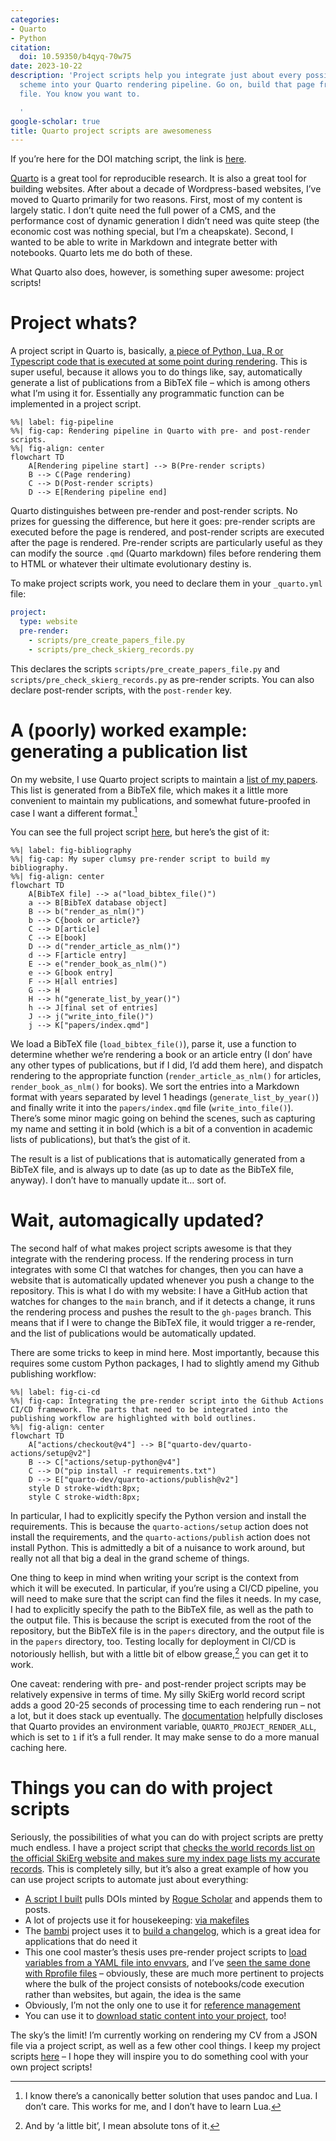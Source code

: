 ```yaml
---
categories:
- Quarto
- Python
citation:
  doi: 10.59350/b4qyq-70w75
date: 2023-10-22
description: 'Project scripts help you integrate just about every possible hare-brained
  scheme into your Quarto rendering pipeline. Go on, build that page from that YAML
  file. You know you want to.

  '
google-scholar: true
title: Quarto project scripts are awesomeness
---
```


::: {.callout-tip}
If you're here for the DOI matching script, the link is [here](https://github.com/chrisvoncsefalvay/chrisvoncsefalvay.github.io/blob/main/scripts/pre_doi_from_rogue_scholar.py).
:::

[Quarto](https://quarto.org) is a great tool for reproducible research. It is also a great tool for building websites. After about a decade of Wordpress-based websites, I've moved to Quarto primarily for two reasons. First, most of my content is largely static. I don't quite need the full power of a CMS, and the performance cost of dynamic generation I didn't need was quite steep (the economic cost was nothing special, but I'm a cheapskate). Second, I wanted to be able to write in Markdown and integrate better with notebooks. Quarto lets me do both of these.

What Quarto also does, however, is something super awesome: project scripts!

# Project whats?

A project script in Quarto is, basically, [a piece of Python, Lua, R or Typescript code that is executed at some point during rendering](https://quarto.org/docs/projects/scripts.html). This is super useful, because it allows you to do things like, say, automatically generate a list of publications from a BibTeX file -- which is among others what I'm using it for. Essentially any programmatic function can be implemented in a project script.

```mermaid
%%| label: fig-pipeline
%%| fig-cap: Rendering pipeline in Quarto with pre- and post-render scripts.
%%| fig-align: center
flowchart TD
    A[Rendering pipeline start] --> B(Pre-render scripts)
    B --> C(Page rendering)
    C --> D(Post-render scripts)
    D --> E[Rendering pipeline end]
```

Quarto distinguishes between pre-render and post-render scripts. No prizes for guessing the difference, but here it goes: pre-render scripts are executed before the page is rendered, and post-render scripts are executed after the page is rendered. Pre-render scripts are particularly useful as they can modify the source `.qmd` (Quarto markdown) files before rendering them to HTML or whatever their ultimate evolutionary destiny is.

To make project scripts work, you need to declare them in your `_quarto.yml` file:

```yaml
project:
  type: website
  pre-render:
    - scripts/pre_create_papers_file.py
    - scripts/pre_check_skierg_records.py
```

This declares the scripts `scripts/pre_create_papers_file.py` and `scripts/pre_check_skierg_records.py` as pre-render scripts. You can also declare post-render scripts, with the `post-render` key.

# A (poorly) worked example: generating a publication list

On my website, I use Quarto project scripts to maintain a [list of my papers](papers). This list is generated from a BibTeX file, which makes it a little more convenient to maintain my publications, and somewhat future-proofed in case I want a different format.^[I know there's a canonically better solution that uses pandoc and Lua. I don't care. This works for me, and I don't have to learn Lua.]

You can see the full project script [here](https://github.com/chrisvoncsefalvay/chrisvoncsefalvay.github.io/blob/main/scripts/pre_create_papers_file.py), but here's the gist of it:

```mermaid
%%| label: fig-bibliography
%%| fig-cap: My super clumsy pre-render script to build my bibliography.
%%| fig-align: center
flowchart TD
    A[BibTeX file] --> a("load_bibtex_file()") 
    a --> B[BibTeX database object]
    B --> b("render_as_nlm()") 
    b --> C{book or article?}
    C --> D[article]
    C --> E[book]
    D --> d("render_article_as_nlm()") 
    d --> F[article entry]
    E --> e("render_book_as_nlm()") 
    e --> G[book entry]
    F --> H[all entries]
    G --> H
    H --> h("generate_list_by_year()") 
    h --> J[final set of entries]
    J --> j("write_into_file()") 
    j --> K["papers/index.qmd"]
```

We load a BibTeX file (`load_bibtex_file()`), parse it, use a function to determine whether we're rendering a book or an article entry (I don' have any other types of publications, but if I did, I'd add them here), and dispatch rendering to the appropriate function (`render_article_as_nlm()` for articles, `render_book_as_nlm()` for books). We sort the entries into a Markdown format with years separated by level 1 headings (`generate_list_by_year()`) and finally write it into the `papers/index.qmd` file (`write_into_file()`). There's some minor magic going on behind the scenes, such as capturing my name and setting it in bold (which is a bit of a convention in academic lists of publications), but that's the gist of it.

The result is a list of publications that is automatically generated from a BibTeX file, and is always up to date (as up to date as the BibTeX file, anyway). I don't have to manually update it... sort of.

# Wait, automagically updated?

The second half of what makes project scripts awesome is that they integrate with the rendering process. If the rendering process in turn integrates with some CI that watches for changes, then you can have a website that is automatically updated whenever you push a change to the repository. This is what I do with my website: I have a GitHub action that watches for changes to the `main` branch, and if it detects a change, it runs the rendering process and pushes the result to the `gh-pages` branch. This means that if I were to change the BibTeX file, it would trigger a re-render, and the list of publications would be automatically updated.

There are some tricks to keep in mind here. Most importantly, because this requires some custom Python packages, I had to slightly amend my Github publishing workflow:

```mermaid
%%| label: fig-ci-cd
%%| fig-cap: Integrating the pre-render script into the Github Actions CI/CD framework. The parts that need to be integrated into the publishing workflow are highlighted with bold outlines.
%%| fig-align: center
flowchart TD
    A["actions/checkout@v4"] --> B["quarto-dev/quarto-actions/setup@v2"]
    B --> C["actions/setup-python@v4"]
    C --> D("pip install -r requirements.txt")
    D --> E["quarto-dev/quarto-actions/publish@v2"]
    style D stroke-width:8px;
    style C stroke-width:8px;
```

In particular, I had to explicitly specify the Python version and install the requirements. This is because the `quarto-actions/setup` action does not install the requirements, and the `quarto-actions/publish` action does not install Python. This is admittedly a bit of a nuisance to work around, but really not all that big a deal in the grand scheme of things.

One thing to keep in mind when writing your script is the context from which it will be executed. In particular, if you're using a CI/CD pipeline, you will need to make sure that the script can find the files it needs. In my case, I had to explicitly specify the path to the BibTeX file, as well as the path to the output file. This is because the script is executed from the root of the repository, but the BibTeX file is in the `papers` directory, and the output file is in the `papers` directory, too. Testing locally for deployment in CI/CD is notoriously hellish, but with a little bit of elbow grease,^[And by 'a little bit', I mean absolute tons of it.] you can get it to work.

One caveat: rendering with pre- and post-render project scripts may be relatively expensive in terms of time. My silly SkiErg world record script adds a good 20-25 seconds of processing time to each rendering run -- not a lot, but it does stack up eventually. The [documentation](https://quarto.org/docs/projects/scripts.html) helpfully discloses that Quarto provides an environment variable, `QUARTO_PROJECT_RENDER_ALL`, which is set to `1` if it's a full render. It may make sense to do a more manual caching here.


# Things you can do with project scripts

Seriously, the possibilities of what you can do with project scripts are pretty much endless. I have a project script that [checks the world records list on the official SkiErg website and makes sure my index page lists my accurate records](https://github.com/chrisvoncsefalvay/chrisvoncsefalvay.github.io/blob/main/scripts/pre_check_skierg_records.py). This is completely silly, but it's also a great example of how you can use project scripts to automate just about everything:

* [A script I built](https://github.com/chrisvoncsefalvay/chrisvoncsefalvay.github.io/blob/main/scripts/pre_doi_from_rogue_scholar.py) pulls DOIs minted by [Rogue Scholar](https://rogue-scholar.org) and appends them to posts.
* A lot of projects use it for housekeeping: [via makefiles](https://github.com/CSCAR/workshop-stata-intro/blob/main/Makefile)
* The [bambi](https://github.com/bambinos/bambi) project uses it to [build a changelog](https://github.com/bambinos/bambi/blob/main/docs/pre_render.py), which is a great idea for applications that do need it
* This one cool master's thesis uses pre-render project scripts to [load variables from a YAML file into envvars](https://github.com/danielvartan/mastersthesis/blob/bebb699af7cab7add37a33768ccd605a60a18ba8/R/quarto-pre-render-html.R#L82), and I've [seen the same done with Rprofile files](https://github.com/computorg/computo-quarto-extension/blob/main/prerender.R) -- obviously, these are much more pertinent to projects where the bulk of the project consists of notebooks/code execution rather than websites, but again, the idea is the same
* Obviously, I'm not the only one to use it for [reference management](https://github.com/nfrerebeau/rarcheo/blob/master/_references.R)
* You can use it to [download static content into your project](https://github.com/lnnrtwttkhn/version-control-book/blob/main/Makefile), too!

The sky's the limit! I'm currently working on rendering my CV from a JSON file via a project script, as well as a few other cool things. I keep my project scripts [here](https://github.com/chrisvoncsefalvay/chrisvoncsefalvay.github.io/tree/main/scripts) – I hope they will inspire you to do something cool with your own project scripts!
